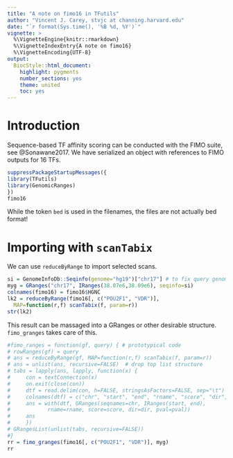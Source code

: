 ```yaml
---
title: "A note on fimo16 in TFutils"
author: "Vincent J. Carey, stvjc at channing.harvard.edu"
date: "`r format(Sys.time(), '%B %d, %Y')`"
vignette: >
  %\VignetteEngine{knitr::rmarkdown}
  %\VignetteIndexEntry{A note on fimo16}
  %\VignetteEncoding{UTF-8}
output:
  BiocStyle::html_document:
    highlight: pygments
    number_sections: yes
    theme: united
    toc: yes
---
```


# Introduction

Sequence-based TF affinity scoring can be conducted with the FIMO
suite, see @Sonawane2017.  We have serialized an object with
references to FIMO outputs for 16 TFs.

```r
suppressPackageStartupMessages({
library(TFutils)
library(GenomicRanges)
})
fimo16
```

While the token `bed` is used in the filenames, the files are
not actually bed format!

# Importing with `scanTabix`

We can use `reduceByRange` to import selected scans.

```r
si = GenomeInfoDb::Seqinfo(genome="hg19")["chr17"] # to fix query genome
myg = GRanges("chr17", IRanges(38.07e6,38.09e6), seqinfo=si)
colnames(fimo16) = fimo16$HGNC 
lk2 = reduceByRange(fimo16[, c("POU2F1", "VDR")],
  MAP=function(r,f) scanTabix(f, param=r))
str(lk2)
```

This result can be massaged into a GRanges or other desirable structure.
`fimo_granges` takes care of this.

```r
#fimo_ranges = function(gf, query) { # prototypical code
# rowRanges(gf) = query
# ans = reduceByRange(gf, MAP=function(r,f) scanTabix(f, param=r))
# ans = unlist(ans, recursive=FALSE)  # drop top list structure
# tabs = lapply(ans, lapply, function(x) {
#     con = textConnection(x)
#     on.exit(close(con))
#     dtf = read.delim(con, h=FALSE, stringsAsFactors=FALSE, sep="\t")
#     colnames(dtf) = c("chr", "start", "end", "rname", "score", "dir", "pval")
#     ans = with(dtf, GRanges(seqnames=chr, IRanges(start, end),
#            rname=rname, score=score, dir=dir, pval=pval))
#     ans
#     })
# GRangesList(unlist(tabs, recursive=FALSE))
#}
rr = fimo_granges(fimo16[, c("POU2F1", "VDR")], myg)
rr
```
